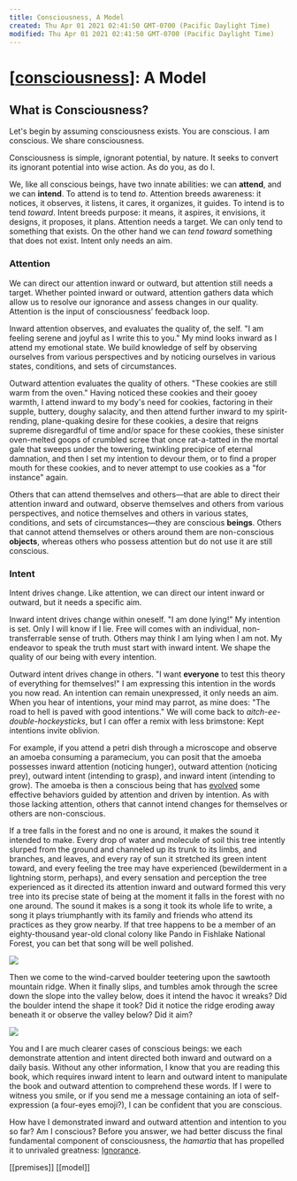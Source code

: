 ```yaml
---
title: Consciousness, A Model
created: Thu Apr 01 2021 02:41:50 GMT-0700 (Pacific Daylight Time)
modified: Thu Apr 01 2021 02:41:50 GMT-0700 (Pacific Daylight Time)
---
```


# [[consciousness]]: A Model

## What is Consciousness?

Let's begin by assuming consciousness exists. You are conscious. I am conscious. We share consciousness.

Consciousness is simple, ignorant potential, by nature. It seeks to convert its ignorant potential into wise action. As do you, as do I.

We, like all conscious beings, have two innate abilities: we can **attend**, and we can **intend**. To attend is to tend _to_. Attention breeds awareness: it notices, it observes, it listens, it cares, it organizes, it guides. To intend is to tend _toward_. Intent breeds purpose: it means, it aspires, it envisions, it designs, it proposes, it plans. Attention needs a target. We can only tend to something that exists. On the other hand we can _tend toward_ something that does not exist. Intent only needs an aim.

### Attention

We can direct our attention inward or outward, but attention still needs a target. Whether pointed inward or outward, attention gathers data which allow us to resolve our ignorance and assess changes in our quality. Attention is the input of consciousness’ feedback loop.

Inward attention observes, and evaluates the quality of, the self. "I am feeling serene and joyful as I write this to you." My mind looks inward as I attend my emotional state. We build knowledge of self by observing ourselves from various perspectives and by noticing ourselves in various states, conditions, and sets of circumstances.

Outward attention evaluates the quality of others. "These cookies are still warm from the oven." Having noticed these cookies and their gooey warmth, I attend inward to my body's need for cookies, factoring in their supple, buttery, doughy salacity, and then attend further inward to my spirit-rending, plane-quaking desire for these cookies, a desire that reigns supreme disregardful of time and/or space for these cookies, these sinister oven-melted goops of crumbled scree that once rat-a-tatted in the mortal gale that sweeps under the towering, twinkling precipice of eternal damnation, and then I set my intention to devour them, or to find a proper mouth for these cookies, and to never attempt to use cookies as a "for instance" again.

Others that can attend themselves and others—that are able to direct their attention inward and outward, observe themselves and others from various perspectives, and notice themselves and others in various states, conditions, and sets of circumstances—they are conscious **beings**. Others that cannot attend themselves or others around them are non-conscious **objects**, whereas others who possess attention but do not use it are still conscious.

### Intent

Intent drives change. Like attention, we can direct our intent inward or outward, but it needs a specific aim.

Inward intent drives change within oneself. "I am done lying!" My intention is set. Only I will know if I lie. Free will comes with an individual, non-transferrable sense of truth. Others may think I am lying when I am not. My endeavor to speak the truth must start with inward intent. We shape the quality of our being with every intention.

Outward intent drives change in others. "I want **everyone** to test this theory of everything for themselves!" I am expressing this intention in the words you now read. An intention can remain unexpressed, it only needs an aim. When you hear of intentions, your mind may parrot, as mine does: "The road to hell is paved with good intentions." We will come back to _aitch-ee-double-hockeysticks_, but I can offer a remix with less brimstone: Kept intentions invite oblivion.

For example, if you attend a petri dish through a microscope and observe an amoeba consuming a paramecium, you can posit that the amoeba possesses inward attention (noticing hunger), outward attention (noticing prey), outward intent (intending to grasp), and inward intent (intending to grow). The amoeba is then a conscious being that has [evolved](/Evolution.md) some effective behaviors guided by attention and driven by intention. As with those lacking attention, others that cannot intend changes for themselves or others are non-conscious.

If a tree falls in the forest and no one is around, it makes the sound it intended to make. Every drop of water and molecule of soil this tree intently slurped from the ground and channeled up its trunk to its limbs, and branches, and leaves, and every ray of sun it stretched its green intent toward, and every feeling the tree may have experienced (bewilderment in a lightning storm, perhaps), and every sensation and perception the tree experienced as it directed its attention inward and outward formed this very tree into its precise state of being at the moment it falls in the forest with no one around. The sound it makes is a song it took its whole life to write, a song it plays triumphantly with its family and friends who attend its practices as they grow nearby. If that tree happens to be a member of an eighty-thousand year-old clonal colony like Pando in Fishlake National Forest, you can bet that song will be well polished.

![](/images/pando-landscape.jpg)

Then we come to the wind-carved boulder teetering upon the sawtooth mountain ridge. When it finally slips, and tumbles amok through the scree down the slope into the valley below, does it intend the havoc it wreaks? Did the boulder intend the shape it took? Did it notice the ridge eroding away beneath it or observe the valley below? Did it aim?

![](/images/Stone-of-Davasko.jpg)

You and I are much clearer cases of conscious beings: we each demonstrate attention and intent directed both inward and outward on a daily basis. Without any other information, I know that you are reading this book, which requires inward intent to learn and outward intent to manipulate the book and outward attention to comprehend these words. If I were to witness you smile, or if you send me a message containing an iota of self-expression (a four-eyes emoji?), I can be confident that you are conscious.

How have I demonstrated inward and outward attention and intention to you so far? Am I conscious? Before you answer, we had better discuss the final fundamental component of consciousness, the _hamartia_ that has propelled it to unrivaled greatness: [Ignorance](/Ignorance.md).

[[premises]] [[model]]

[//begin]: # 'Autogenerated link references for markdown compatibility'
[consciousness]: consciousness 'Consciousness'
[//end]: # 'Autogenerated link references'
